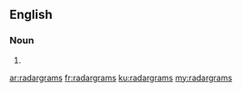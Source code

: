 ==English==

===Noun===
{{head|en|plural}}

# {{plural of|radargram|lang=en|nocat=1}}

[[ar:radargrams]]
[[fr:radargrams]]
[[ku:radargrams]]
[[my:radargrams]]